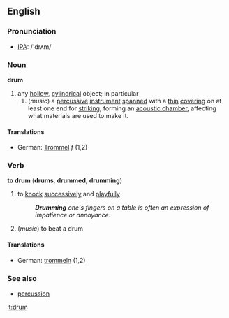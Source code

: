 ==English==
===Pronunciation===
*[[IPA]]: /'drʌm/
===Noun===
'''drum'''
#any [[hollow]], [[cylindrical]] object; in particular
##(''music'') a [[percussive]] [[instrument]] [[spanned]] with a [[thin]] [[covering]] on at least one end for [[strike|striking]], forming an [[acoustic chamber]], affecting what materials are used to make it.
====Translations====
*German: [[Trommel]] ''f'' (1,2)

===Verb===
'''to drum''' ('''drums''', '''drummed''', '''drumming''')
#to [[knock]] [[successively]] and [[playful]]ly
#:'''''Drumming''' one's fingers on a table is often an expression of impatience or annoyance.''
#(''music'') to beat a drum
====Translations====
*German: [[trommeln]] (1,2)

===See also===
*[[percussion]]

[[it:drum]]